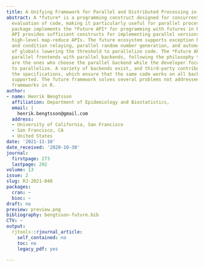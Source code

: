 ```yaml
---
title: A Unifying Framework for Parallel and Distributed Processing in R using Futures
abstract: A *future* is a programming construct designed for concurrent and asynchronous
  evaluation of code, making it particularly useful for parallel processing. The future
  package implements the *Future API* for programming with futures in R. This minimal
  API provides sufficient constructs for implementing parallel versions of well-established,
  high-level map-reduce APIs. The future ecosystem supports exception handling, output
  and condition relaying, parallel random number generation, and automatic identification
  of globals lowering the threshold to parallelize code. The *Future API* bridges
  parallel frontends with parallel backends, following the philosophy that end-users
  are the ones who choose the parallel backend while the developer focuses on what
  to parallelize. A variety of backends exist, and third-party contributions meeting
  the specifications, which ensure that the same code works on all backends, are automatically
  supported. The future framework solves several problems not addressed by other parallel
  frameworks in R.
author:
- name: Henrik Bengtsson
  affiliation: Department of Epidemiology and Biostatistics,
  email: |
    henrik.bengtsson@gmail.com
  address:
  - University of California, San Francisco
  - San Francisco, CA
  - United States
date: '2021-11-10'
date_received: '2020-10-30'
journal:
  firstpage: 273
  lastpage: 292
volume: 13
issue: 2
slug: RJ-2021-048
packages:
  cran: ~
  bioc: ~
draft: no
preview: preview.png
bibliography: bengtsson-future.bib
CTV: ~
output:
  rjtools::rjournal_article:
    self_contained: no
    toc: no
    legacy_pdf: yes

---
```

